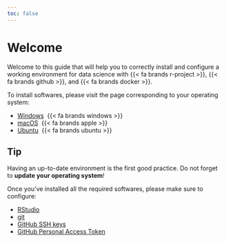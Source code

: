 ```yaml
---
toc: false
---
```


# Welcome {.unnumbered}


Welcome to this guide that will help you to correctly install and configure a 
working environment for data science with 
{{< fa brands r-project >}}, {{< fa brands github >}}, and {{< fa brands docker >}}.

To install softwares, please visit the page corresponding to your operating system:

- [Windows](chapters/windows.html)&nbsp; {{< fa brands windows >}}
- [macOS](chapters/macos.html)&nbsp; {{< fa brands apple >}}
- [Ubuntu](chapters/ubuntu.html)&nbsp; {{< fa brands ubuntu >}}


::: {.callout-note}
## Tip

Having an up-to-date environment is the first good practice. Do not forget to
**update your operating system**!
:::


Once you've installed all the required softwares, please make sure to configure:

- [RStudio](chapters/rstudio.html)
- [git](chapters/git.html)
- [GitHub SSH keys](chapters/github-ssh.html)
- [GitHub Personal Access Token](chapters/github-token.html)


